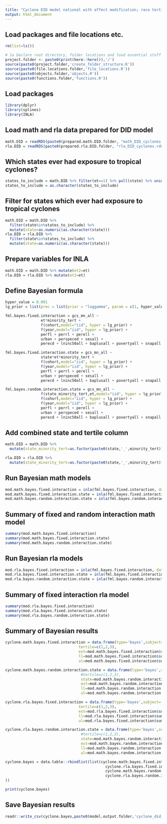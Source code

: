 ```yaml
---
title: "Cyclone DID model national with effect modification; race tertile"
output: html_document
---
```


## Load packages and file locations etc.

```r
rm(list=ls())

# 1a Declare root directory, folder locations and load essential stuff
project.folder <- paste0(print(here::here()),'/')
source(paste0(project.folder,'create_folder_structure.R'))
source(paste0(file.locations.folder,'file_locations.R'))
source(paste0(objects.folder,'objects.R'))
source(paste0(functions.folder,'functions.R'))
```

## Load packages

```r
library(dplyr)
library(splines)
library(INLA)
```

## Load math and rla data prepared for DID model

```r
math.DID = readRDS(paste0(prepared.math.DID.folder, "math_DID_cyclones.rds")) %>% mutate(year=as.factor(year), state=as.factor(state))
rla.DID = readRDS(paste0(prepared.rla.DID.folder, "rla_DID_cyclones.rds")) %>% mutate(year=as.factor(year), state=as.factor(state))
```

## Which states ever had exposure to tropical cyclones?

```r
states_to_include = math.DID %>% filter(et==1) %>% pull(state) %>% unique()
states_to_include = as.character(states_to_include)
```

## Filter for states which ever had exposure to tropical cyclones

```r
math.DID = math.DID %>% 
  filter(state%in%states_to_include) %>% 
  mutate(state=as.numeric(as.character(state)))
rla.DID = rla.DID %>% 
  filter(state%in%states_to_include) %>% 
  mutate(state=as.numeric(as.character(state)))
```

## Prepare variables for INLA

```r
math.DID = math.DID %>% mutate(et2=et)
rla.DID = rla.DID %>% mutate(et2=et)
```


## Define Bayesian formula

```r
hyper_value = 0.001
lg_prior = list(prec = list(prior = "loggamma", param = c(1, hyper_value)))

fml.bayes.fixed.interaction = gcs_mn_all ~  
                et*minority_tert + 
                f(cohort,model="iid", hyper = lg_prior) +
                f(year,model="iid", hyper = lg_prior) +
                perfl + perrl + perell + 
                urban + perspeced + sesall + 
                perecd + lninc50all + baplusall + povertyall + snapall + single_momall

fml.bayes.fixed.interaction.state = gcs_mn_all ~  
                state*et*minority_tert +
                f(cohort,model="iid", hyper = lg_prior) +
                f(year,model="iid", hyper = lg_prior) +
                perfl + perrl + perell + 
                urban + perspeced + sesall + 
                perecd + lninc50all + baplusall + povertyall + snapall + single_momall

fml.bayes.random.interaction.state = gcs_mn_all ~  
                f(state_minority_tert,et,model="iid", hyper = lg_prior) +
                f(cohort,model="iid", hyper = lg_prior) +
                f(year,model="iid", hyper = lg_prior) +
                perfl + perrl + perell + 
                urban + perspeced + sesall + 
                perecd + lninc50all + baplusall + povertyall + snapall + single_momall
```

## Add combined state and tertile column 
```r
math.DID = math.DID %>%
  mutate(state_minority_tert=as.factor(paste0(state,'_',minority_tert)))

rla.DID = rla.DID %>%
  mutate(state_minority_tert=as.factor(paste0(state,'_',minority_tert)))
```

## Run Bayesian math models

```r
mod.math.bayes.fixed.interaction = inla(fml.bayes.fixed.interaction, data = math.DID)
mod.math.bayes.fixed.interaction.state = inla(fml.bayes.fixed.interaction.state, data = math.DID)
mod.math.bayes.random.interaction.state = inla(fml.bayes.random.interaction.state, data = math.DID)
```

## Summary of fixed and random interaction math model

```r
summary(mod.math.bayes.fixed.interaction)
summary(mod.math.bayes.fixed.interaction.state)
summary(mod.math.bayes.random.interaction.state)
```

## Run Bayesian rla models

```r
mod.rla.bayes.fixed.interaction = inla(fml.bayes.fixed.interaction, data = rla.DID)
mod.rla.bayes.fixed.interaction.state = inla(fml.bayes.fixed.interaction.state, data = rla.DID)
mod.rla.bayes.random.interaction.state = inla(fml.bayes.random.interaction.state, data = rla.DID)
```

## Summary of fixed interaction rla model

```r
summary(mod.rla.bayes.fixed.interaction)
summary(mod.rla.bayes.fixed.interaction.state)
summary(mod.rla.bayes.random.interaction.state)
```

## Summary of Bayesian results

```r
cyclone.math.bayes.fixed.interaction = data.frame(type='bayes',subject='math',
                                 tertile=c(1,2,3),
                                 est=mod.math.bayes.fixed.interaction$summary.fixed[c(2:4),]$mean,
                                 ll=mod.math.bayes.fixed.interaction$summary.fixed[c(2:4),]$`0.025quant`,
                                 ul=mod.math.bayes.fixed.interaction$summary.fixed[c(2:4),]$`0.975quant`)

cyclone.math.bayes.random.interaction.state = data.frame(type='bayes',subject='math',
                                  #tertile=c(1,2,3),
                                  state=mod.math.bayes.random.interaction.state$summary.random$state_minority_tert$ID,
                                  est=mod.math.bayes.random.interaction.state$summary.random$state_minority_tert$mean,
                                  ll=mod.math.bayes.random.interaction.state$summary.random$state_minority_tert$`0.025quant`,
                                  ul=mod.math.bayes.random.interaction.state$summary.random$state_minority_tert$`0.975quant`)

cyclone.rla.bayes.fixed.interaction = data.frame(type='bayes',subject='rla',
                                 tertile=c(1,2,3), 
                                 est=mod.rla.bayes.fixed.interaction$summary.fixed[c(2:4),]$mean,
                                 ll=mod.rla.bayes.fixed.interaction$summary.fixed[c(2:4),]$`0.025quant`,
                                 ul=mod.rla.bayes.fixed.interaction$summary.fixed[c(2:4),]$`0.975quant`)

cyclone.rla.bayes.random.interaction.state = data.frame(type='bayes',subject='rla',
                                  #tertile=c(1,2,3),
                                  state=mod.math.bayes.random.interaction.state$summary.random$state_minority_tert$ID,
                                  est=mod.math.bayes.random.interaction.state$summary.random$state_minority_tert$mean,
                                  ll=mod.math.bayes.random.interaction.state$summary.random$state_minority_tert$`0.025quant`,
                                  ul=mod.math.bayes.random.interaction.state$summary.random$state_minority_tert$`0.975quant`)

cyclone.bayes = data.table::rbindlist(list(cyclone.math.bayes.fixed.interaction,
                                             cyclone.rla.bayes.fixed.interaction,
                                             cyclone.math.bayes.random.interaction.state,
                                             cyclone.rla.bayes.random.interaction.state
))

print(cyclone.bayes)
```

## Save Bayesian results

```r
readr::write_csv(cyclone.bayes,paste0(model.output.folder,'cyclone_did_national_race_tertile_interaction.csv'))
```
